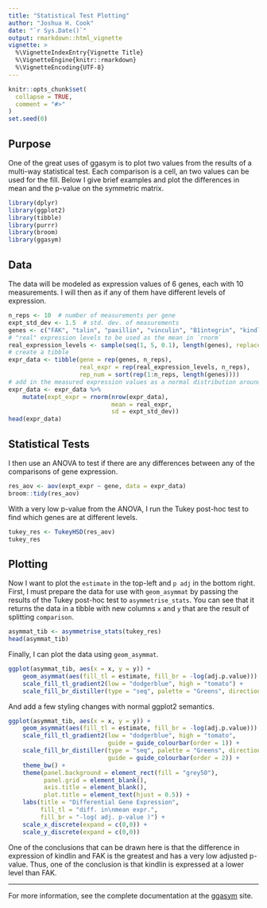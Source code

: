 ```yaml
---
title: "Statistical Test Plotting"
author: "Joshua H. Cook"
date: "`r Sys.Date()`"
output: rmarkdown::html_vignette
vignette: >
  %\VignetteIndexEntry{Vignette Title}
  %\VignetteEngine{knitr::rmarkdown}
  %\VignetteEncoding{UTF-8}
---
```


```r
knitr::opts_chunk$set(
  collapse = TRUE,
  comment = "#>"
)
set.seed(0)
```

## Purpose

One of the great uses of ggasym is to plot two values from the results of a multi-way statistical test. Each comparison is a cell, an two values can be used for the fill. Below I give brief examples and plot the differences in mean and the p-value on the symmetric matrix.

```r
library(dplyr)
library(ggplot2)
library(tibble)
library(purrr)
library(broom)
library(ggasym)
```

## Data

The data will be modeled as expression values of 6 genes, each with 10 measurements. I will then as if any of them have different levels of expression.

```r
n_reps <- 10  # number of measurements per gene
expt_std_dev <- 1.5  # std. dev. of measurements
genes <- c("FAK", "talin", "paxillin", "vinculin", "B1integrin", "kindlin")
# "real" expression levels to be used as the mean in `rnorm`
real_expression_levels <- sample(seq(1, 5, 0.1), length(genes), replace = TRUE)
# create a tibble
expr_data <- tibble(gene = rep(genes, n_reps),
                    real_expr = rep(real_expression_levels, n_reps),
                    rep_num = sort(rep(1:n_reps, length(genes))))
# add in the measured expression values as a normal distribution around the mean
expr_data <- expr_data %>%
    mutate(expt_expr = rnorm(nrow(expr_data),
                             mean = real_expr,
                             sd = expt_std_dev))
head(expr_data)
```

## Statistical Tests

I then use an ANOVA to test if there are any differences between any of the comparisons of gene expression.

```r
res_aov <- aov(expt_expr ~ gene, data = expr_data)
broom::tidy(res_aov)
```

With a very low p-value from the ANOVA, I run the Tukey post-hoc test to find which genes are at different levels.

```r
tukey_res <- TukeyHSD(res_aov)
tukey_res
```

## Plotting

Now I want to plot the `estimate` in the top-left and `p adj` in the bottom right. First, I must prepare the data for use with `geom_asymmat` by passing the results of the Tukey post-hoc test to `asymmetrise_stats`. You can see that it returns the data in a tibble with new columns `x` and `y` that are the result of splitting `comparison`.

```r
asymmat_tib <- asymmetrise_stats(tukey_res)
head(asymmat_tib)
```

Finally, I can plot the data using `geom_asymmat`.

```r
ggplot(asymmat_tib, aes(x = x, y = y)) +
    geom_asymmat(aes(fill_tl = estimate, fill_br = -log(adj.p.value))) +
    scale_fill_tl_gradient2(low = "dodgerblue", high = "tomato") +
    scale_fill_br_distiller(type = "seq", palette = "Greens", direction = 1)
```

And add a few styling changes with normal ggplot2 semantics.

```r
ggplot(asymmat_tib, aes(x = x, y = y)) +
    geom_asymmat(aes(fill_tl = estimate, fill_br = -log(adj.p.value))) +
    scale_fill_tl_gradient2(low = "dodgerblue", high = "tomato",
                            guide = guide_colourbar(order = 1)) +
    scale_fill_br_distiller(type = "seq", palette = "Greens", direction = 1,
                            guide = guide_colourbar(order = 2)) +
    theme_bw() +
    theme(panel.background = element_rect(fill = "grey50"),
          panel.grid = element_blank(),
          axis.title = element_blank(),
          plot.title = element_text(hjust = 0.5)) +
    labs(title = "Differential Gene Expression",
         fill_tl = "diff. in\nmean expr.",
         fill_br = "-log( adj. p-value )") +
    scale_x_discrete(expand = c(0,0)) +
    scale_y_discrete(expand = c(0,0))
```

One of the conclusions that can be drawn here is that the difference in expression of kindlin and FAK is the greatest and has a very low adjusted p-value. Thus, one of the conclusion is that kindlin is expressed at a lower level than FAK.

---

For more information, see the complete documentation at the [ggasym](https://jhrcook.github.io/ggasym/index.html) site.
